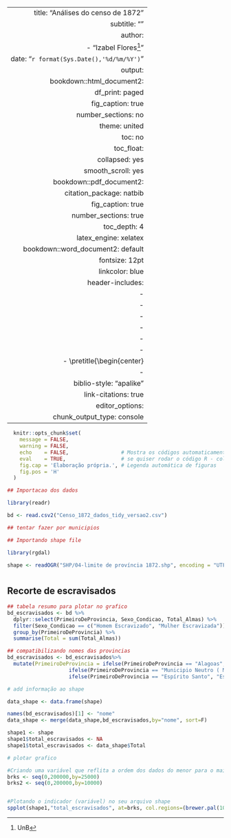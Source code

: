 ---
  title: "Análises do censo de 1872"
subtitle: ""
author: 
  - "Izabel Flores^[UnB]"
date: "`r format(Sys.Date(),'%d/%m/%Y')`"
output:
  bookdown::html_document2:
  df_print: paged
fig_caption: true
number_sections: no
theme: united
toc: no
toc_float:
  collapsed: yes
smooth_scroll: yes
bookdown::pdf_document2:  
  citation_package: natbib
fig_caption: true
number_sections: true
toc_depth: 4
latex_engine: xelatex
bookdown::word_document2: default
fontsize: 12pt
linkcolor: blue
header-includes:
  - \usepackage{indentfirst}
- \usepackage{amsmath}
- \usepackage{float}
- \setlength{\parindent}{4em}
- \setlength{\parskip}{1.5em}
- \usepackage{titling}
- \pretitle{\begin{center}
  - \posttitle{\end{center}}
  biblio-style: "apalike"
  link-citations: true
  editor_options: 
    chunk_output_type: console
  ---
    
    
```r
  knitr::opts_chunk$set(
    message = FALSE,
    warning = FALSE,
    echo    = FALSE,                 # Mostra os códigos automaticamente
    eval    = TRUE,                  # se quiser rodar o código R - colocar TRUE
    fig.cap = 'Elaboração própria.', # Legenda automática de figuras
    fig.pos = 'H'
  )
```

```r

## Importacao dos dados

library(readr)

bd <- read.csv2("Censo_1872_dados_tidy_versao2.csv")

## tentar fazer por municipios
```


```r
## Importando shape file

library(rgdal)

shape <- readOGR("SHP/04-limite de província 1872.shp", encoding = "UTF-8")


```

# {#inic .tabset}

## Recorte de escravisados

```r

## tabela resumo para plotar no grafico
bd_escravisados <- bd %>% 
  dplyr::select(PrimeiroDeProvincia, Sexo_Condicao, Total_Almas) %>% 
  filter(Sexo_Condicao == c("Homem Escravizado", "Mulher Escravizada")) %>% 
  group_by(PrimeiroDeProvincia) %>% 
  summarise(Total = sum(Total_Almas))

## compatibilizando nomes das provincias
bd_escravisados <- bd_escravisados%>% 
  mutate(PrimeiroDeProvincia = ifelse(PrimeiroDeProvincia == "Alagoas", "Alagôas",
                    ifelse(PrimeiroDeProvincia == "Municipio Neutro ( Município da Corte)", "Município neutro",
                    ifelse(PrimeiroDeProvincia == "Espírito Santo", "Espirito Santo", PrimeiroDeProvincia))))
```

```r
# add informação ao shape

data_shape <- data.frame(shape)

names(bd_escravisados)[1] <- "nome"
data_shape <- merge(data_shape,bd_escravisados,by="nome", sort=F)

shape1 <- shape
shape1$total_escravisados <- NA
shape1$total_escravisados <- data_shape$Total

```

```r
# plotar grafico

#Criando uma variável que reflita a ordem dos dados do menor para o maior logaritmo de longe
brks <- seq(0,200000,by=25000)
brks2 <- seq(0,200000,by=10000)


#Plotando o indicador (variável) no seu arquivo shape
spplot(shape1,"total_escravisados", at=brks, col.regions=(brewer.pal(10,"Greens")), main="Total de escravisados por província - 1872", direction=-1)

```


